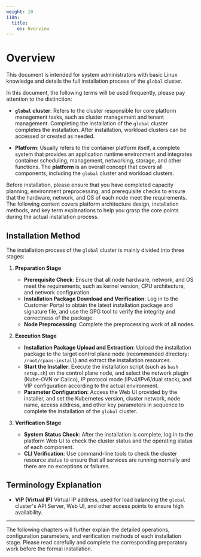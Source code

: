 ```yaml
---
weight: 10
i18n:
  title:
    en: Overview
---
```


# Overview

This document is intended for system administrators with basic Linux knowledge and details the full installation process of the <Term name="productShort" /> `global` cluster.

In this document, the following terms will be used frequently, please pay attention to the distinction:

-   **`global` cluster**: Refers to the cluster responsible for core platform management tasks, such as cluster management and tenant management. Completing the installation of the `global` cluster completes the <Term name="productShort" /> installation. After installation, workload clusters can be accessed or created as needed.

-   **Platform**: Usually refers to the container platform itself, a complete system that provides an application runtime environment and integrates container scheduling, management, networking, storage, and other functions. The **platform** is an overall concept that covers all components, including the `global` cluster and workload clusters.

<Directive type="info" title="INFO">
Before installation, please ensure that you have completed capacity planning, environment preprocessing, and prerequisite checks to ensure that the hardware, network, and OS of each node meet the requirements.
The following content covers platform architecture design, installation methods, and key term explanations to help you grasp the core points during the actual installation process.
</Directive>

## Installation Method

The installation process of the `global` cluster is mainly divided into three stages:

1.  **Preparation Stage**
    -   **Prerequisite Check**: Ensure that all node hardware, network, and OS meet the requirements, such as kernel version, CPU architecture, and network configuration.
    -   **Installation Package Download and Verification**: Log in to the Customer Portal to obtain the latest installation package and signature file, and use the GPG tool to verify the integrity and correctness of the package.
    -   **Node Preprocessing**: Complete the preprocessing work of all nodes.

2.  **Execution Stage**
    -   **Installation Package Upload and Extraction**: Upload the installation package to the target control plane node (recommended directory: `/root/cpaas-install`) and extract the installation resources.
    -   **Start the Installer**: Execute the installation script (such as `bash setup.sh`) on the control plane node, and select the network plugin (Kube-OVN or Calico), IP protocol mode (IPv4/IPv6/dual stack), and VIP configuration according to the actual environment.
    -   **Parameter Configuration**: Access the Web UI provided by the installer, and set the Kubernetes version, cluster network, node name, access address, and other key parameters in sequence to complete the installation of the `global` cluster.

3.  **Verification Stage**
    -   **System Status Check**: After the installation is complete, log in to the platform Web UI to check the cluster status and the operating status of each component.
    -   **CLI Verification**: Use command-line tools to check the cluster resource status to ensure that all services are running normally and there are no exceptions or failures.

## Terminology Explanation

-   **VIP (Virtual IP)**
    Virtual IP address, used for load balancing the `global` cluster's API Server, Web UI, and other access points to ensure high availability.

---

The following chapters will further explain the detailed operations, configuration parameters, and verification methods of each installation stage. Please read carefully and complete the corresponding preparatory work before the formal installation.
